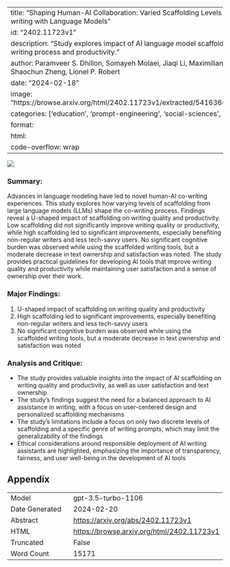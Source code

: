 
---
title: "Shaping Human-AI Collaboration: Varied Scaffolding Levels in Co-writing with Language Models"
id: "2402.11723v1"
description: "Study explores impact of AI language model scaffolding on co-writing process and productivity."
author: Paramveer S. Dhillon, Somayeh Molaei, Jiaqi Li, Maximilian Golub, Shaochun Zheng, Lionel P. Robert
date: "2024-02-18"
image: "https://browse.arxiv.org/html/2402.11723v1/extracted/5416360/fig1.png"
categories: ['education', 'prompt-engineering', 'social-sciences', 'hci']
format:
  html:
    code-overflow: wrap
---

![](https://browse.arxiv.org/html/2402.11723v1/extracted/5416360/fig1.png)

### Summary:

Advances in language modeling have led to novel human-AI co-writing experiences. This study explores how varying levels of scaffolding from large language models (LLMs) shape the co-writing process. Findings reveal a U-shaped impact of scaffolding on writing quality and productivity. Low scaffolding did not significantly improve writing quality or productivity, while high scaffolding led to significant improvements, especially benefiting non-regular writers and less tech-savvy users. No significant cognitive burden was observed while using the scaffolded writing tools, but a moderate decrease in text ownership and satisfaction was noted. The study provides practical guidelines for developing AI tools that improve writing quality and productivity while maintaining user satisfaction and a sense of ownership over their work.

### Major Findings:
1. U-shaped impact of scaffolding on writing quality and productivity
2. High scaffolding led to significant improvements, especially benefiting non-regular writers and less tech-savvy users
3. No significant cognitive burden was observed while using the scaffolded writing tools, but a moderate decrease in text ownership and satisfaction was noted

### Analysis and Critique:
- The study provides valuable insights into the impact of AI scaffolding on writing quality and productivity, as well as user satisfaction and text ownership
- The study's findings suggest the need for a balanced approach to AI assistance in writing, with a focus on user-centered design and personalized scaffolding mechanisms
- The study's limitations include a focus on only two discrete levels of scaffolding and a specific genre of writing prompts, which may limit the generalizability of the findings
- Ethical considerations around responsible deployment of AI writing assistants are highlighted, emphasizing the importance of transparency, fairness, and user well-being in the development of AI tools

## Appendix

|          |          |
|----------|----------|
| Model     | gpt-3.5-turbo-1106       |
| Date Generated     | 2024-02-20       |
| Abstract | [https://arxiv.org/abs/2402.11723v1](https://arxiv.org/abs/2402.11723v1)        |
| HTML     | [https://browse.arxiv.org/html/2402.11723v1](https://browse.arxiv.org/html/2402.11723v1)       |
| Truncated       | False       |
| Word Count       | 15171       |
